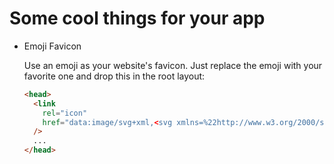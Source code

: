 # Some cool things for your app

- Emoji Favicon

  Use an emoji as your website's favicon. Just replace the emoji with your favorite one and drop this in the root layout:

  ```html
  <head>
    <link
      rel="icon"
      href="data:image/svg+xml,<svg xmlns=%22http://www.w3.org/2000/svg%22 viewBox=%220 0 100 100%22><text y=%22.9em%22 font-size=%2290%22>📦</text></svg>"
    />
    ...
  </head>
  ```

